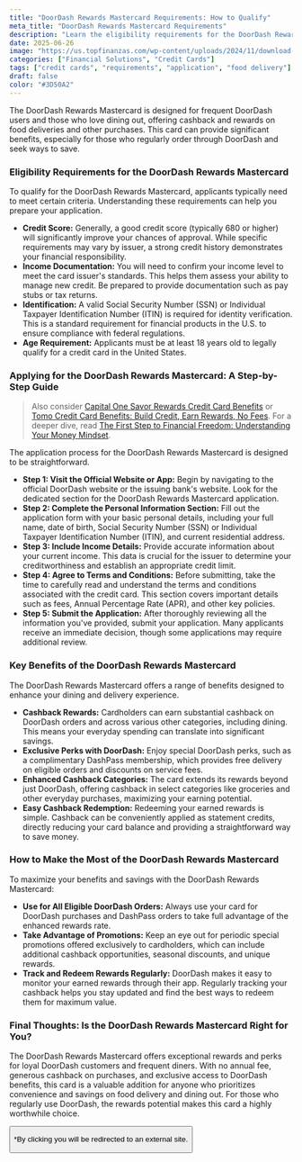 ```yaml
---
title: "DoorDash Rewards Mastercard Requirements: How to Qualify"
meta_title: "DoorDash Rewards Mastercard Requirements"
description: "Learn the eligibility requirements for the DoorDash Rewards Mastercard, including credit score, income, and identification. Apply to unlock exclusive rewards."
date: 2025-06-26
image: "https://us.topfinanzas.com/wp-content/uploads/2024/11/download-3.webp"
categories: ["Financial Solutions", "Credit Cards"]
tags: ["credit cards", "requirements", "application", "food delivery"]
draft: false
color: "#3D50A2"
---
```


The DoorDash Rewards Mastercard is designed for frequent DoorDash users and those who love dining out, offering cashback and rewards on food deliveries and other purchases. This card can provide significant benefits, especially for those who regularly order through DoorDash and seek ways to save.

### Eligibility Requirements for the DoorDash Rewards Mastercard

To qualify for the DoorDash Rewards Mastercard, applicants typically need to meet certain criteria. Understanding these requirements can help you prepare your application.

- **Credit Score:** Generally, a good credit score (typically 680 or higher) will significantly improve your chances of approval. While specific requirements may vary by issuer, a strong credit history demonstrates your financial responsibility.
- **Income Documentation:** You will need to confirm your income level to meet the card issuer's standards. This helps them assess your ability to manage new credit. Be prepared to provide documentation such as pay stubs or tax returns.
- **Identification:** A valid Social Security Number (SSN) or Individual Taxpayer Identification Number (ITIN) is required for identity verification. This is a standard requirement for financial products in the U.S. to ensure compliance with federal regulations.
- **Age Requirement:** Applicants must be at least 18 years old to legally qualify for a credit card in the United States.

### Applying for the DoorDash Rewards Mastercard: A Step-by-Step Guide


> Also consider [Capital One Savor Rewards Credit Card Benefits](/financial-solutions/capital-one-savor-rewards-credit-card-benefits) or [Tomo Credit Card Benefits: Build Credit, Earn Rewards, No Fees](/financial-solutions/tomo-credit-card-benefits). For a deeper dive, read [The First Step to Financial Freedom: Understanding Your Money Mindset](/personal-finance/the-first-step-to-financial-freedom-understanding-your-money-mindset).


The application process for the DoorDash Rewards Mastercard is designed to be straightforward.

- **Step 1: Visit the Official Website or App:** Begin by navigating to the official DoorDash website or the issuing bank's website. Look for the dedicated section for the DoorDash Rewards Mastercard application.
- **Step 2: Complete the Personal Information Section:** Fill out the application form with your basic personal details, including your full name, date of birth, Social Security Number (SSN) or Individual Taxpayer Identification Number (ITIN), and current residential address.
- **Step 3: Include Income Details:** Provide accurate information about your current income. This data is crucial for the issuer to determine your creditworthiness and establish an appropriate credit limit.
- **Step 4: Agree to Terms and Conditions:** Before submitting, take the time to carefully read and understand the terms and conditions associated with the credit card. This section covers important details such as fees, Annual Percentage Rate (APR), and other key policies.
- **Step 5: Submit the Application:** After thoroughly reviewing all the information you've provided, submit your application. Many applicants receive an immediate decision, though some applications may require additional review.

### Key Benefits of the DoorDash Rewards Mastercard

The DoorDash Rewards Mastercard offers a range of benefits designed to enhance your dining and delivery experience.

- **Cashback Rewards:** Cardholders can earn substantial cashback on DoorDash orders and across various other categories, including dining. This means your everyday spending can translate into significant savings.
- **Exclusive Perks with DoorDash:** Enjoy special DoorDash perks, such as a complimentary DashPass membership, which provides free delivery on eligible orders and discounts on service fees.
- **Enhanced Cashback Categories:** The card extends its rewards beyond just DoorDash, offering cashback in select categories like groceries and other everyday purchases, maximizing your earning potential.
- **Easy Cashback Redemption:** Redeeming your earned rewards is simple. Cashback can be conveniently applied as statement credits, directly reducing your card balance and providing a straightforward way to save money.

### How to Make the Most of the DoorDash Rewards Mastercard

To maximize your benefits and savings with the DoorDash Rewards Mastercard:

- **Use for All Eligible DoorDash Orders:** Always use your card for DoorDash purchases and DashPass orders to take full advantage of the enhanced rewards rate.
- **Take Advantage of Promotions:** Keep an eye out for periodic special promotions offered exclusively to cardholders, which can include additional cashback opportunities, seasonal discounts, and unique rewards.
- **Track and Redeem Rewards Regularly:** DoorDash makes it easy to monitor your earned rewards through their app. Regularly tracking your cashback helps you stay updated and find the best ways to redeem them for maximum value.



<AdZone id="us_budgetbeepro_4" />

### Final Thoughts: Is the DoorDash Rewards Mastercard Right for You?

The DoorDash Rewards Mastercard offers exceptional rewards and perks for loyal DoorDash customers and frequent diners. With no annual fee, generous cashback on purchases, and exclusive access to DoorDash benefits, this card is a valuable addition for anyone who prioritizes convenience and savings on food delivery and dining out. For those who regularly use DoorDash, the rewards potential makes this card a highly worthwhile choice.

<Button
  label="Apply on Official Site"
  link="https://creditcards.chase.com/cash-back-credit-cards/doordash"
/>

<p class="text-sm mt-2">
  *By clicking you will be redirected to an external site.
</p>

